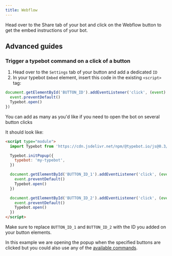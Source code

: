 ```yaml
---
title: Webflow
---
```


Head over to the Share tab of your bot and click on the Webflow button to get the embed instructions of your bot.

## Advanced guides

### Trigger a typebot command on a click of a button

1. Head over to the `Settings` tab of your button and add a dedicated `ID`
2. In your typebot `Embed` element, insert this code in the existing `<script>` tag:

```js
document.getElementById('BUTTON_ID').addEventListener('click', (event) => {
  event.preventDefault()
  Typebot.open()
})
```

You can add as many as you'd like if you need to open the bot on several button clicks

It should look like:

```html
<script type="module">
  import Typebot from 'https://cdn.jsdelivr.net/npm/@typebot.io/js@0.3/dist/web.js'

  Typebot.initPopup({
    typebot: 'my-typebot',
  })

  document.getElementById('BUTTON_ID_1').addEventListener('click', (event) => {
    event.preventDefault()
    Typebot.open()
  })

  document.getElementById('BUTTON_ID_2').addEventListener('click', (event) => {
    event.preventDefault()
    Typebot.open()
  })
</script>
```

Make sure to replace `BUTTON_ID_1` and `BUTTON_ID_2` with the ID you added on your button elements.

In this example we are opening the popup when the specified buttons are clicked but you could also use any of the [available commands](./html-javascript#commands).
